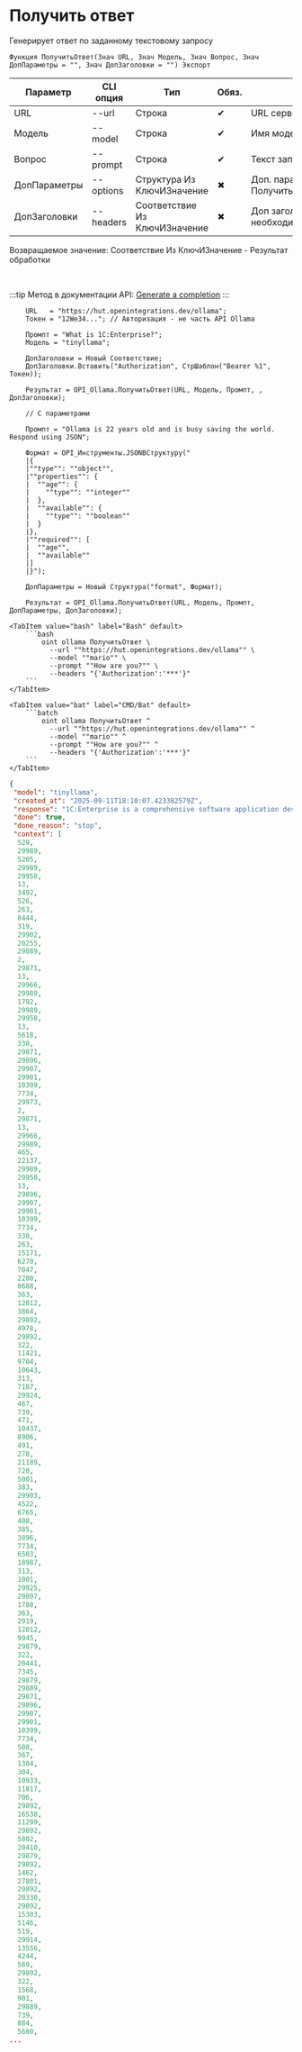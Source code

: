 ﻿---
sidebar_position: 2
description: Получить ответ и другие функции для работы с Ollama в Открытом пакете интеграций - бесплатной open-source библиотеке интеграций для 1С:Предприятие 8, OneScript и CLI
keywords: [1C, 1С, 1С:Предприятие, 1С:Предприятие 8.3, API, Интеграция, Сервисы, Обмен, OneScript, CLI, Ollama]
---


# Получить ответ
 Генерирует ответ по заданному текстовому запросу



`Функция ПолучитьОтвет(Знач URL, Знач Модель, Знач Вопрос, Знач ДопПараметры = "", Знач ДопЗаголовки = "") Экспорт`

  | Параметр | CLI опция | Тип | Обяз. | Назначение |
  |-|-|-|-|-|
  | URL | --url | Строка | &#x2714; | URL сервера Ollama |
  | Модель | --model | Строка | &#x2714; | Имя модели |
  | Вопрос | --prompt | Строка | &#x2714; | Текст запроса |
  | ДопПараметры | --options | Структура Из КлючИЗначение | &#x2716; | Доп. параметры. См. ПолучитьСтруктуруПараметровЗапроса |
  | ДопЗаголовки | --headers | Соответствие Из КлючИЗначение | &#x2716; | Доп заголовки запроса, если необходимо |

  
  Возвращаемое значение:   Соответствие Из КлючИЗначение - Результат обработки

<br/>

:::tip
Метод в документации API: [Generate a completion](https://github.com/ollama/ollama/blob/main/docs/api.md#generate-a-completion)
:::
<br/>



```bsl title="Пример использования для 1С:Предприятие/OneScript"
    URL   = "https://hut.openintegrations.dev/ollama";
    Токен = "12We34..."; // Авторизация - не часть API Ollama

    Промпт = "What is 1C:Enterprise?";
    Модель = "tinyllama";

    ДопЗаголовки = Новый Соответствие;
    ДопЗаголовки.Вставить("Authorization", СтрШаблон("Bearer %1", Токен));

    Результат = OPI_Ollama.ПолучитьОтвет(URL, Модель, Промпт, , ДопЗаголовки);

    // С параметрами

    Промпт = "Ollama is 22 years old and is busy saving the world. Respond using JSON";

    Формат = OPI_Инструменты.JSONВСтруктуру("
    |{
    |""type"": ""object"",
    |""properties"": {
    |  ""age"": {
    |    ""type"": ""integer""
    |  },
    |  ""available"": {
    |    ""type"": ""boolean""
    |  }
    |},
    |""required"": [
    |  ""age"",
    |  ""available""
    |]
    |}");

    ДопПараметры = Новый Структура("format", Формат);

    Результат = OPI_Ollama.ПолучитьОтвет(URL, Модель, Промпт, ДопПараметры, ДопЗаголовки);
```
    

 <Tabs>
  
    <TabItem value="bash" label="Bash" default>
        ```bash
            oint ollama ПолучитьОтвет \
              --url ""https://hut.openintegrations.dev/ollama"" \
              --model ""mario"" \
              --prompt ""How are you?"" \
              --headers "{'Authorization':'***'}"
        ```
    </TabItem>
  
    <TabItem value="bat" label="CMD/Bat" default>
        ```batch
            oint ollama ПолучитьОтвет ^
              --url ""https://hut.openintegrations.dev/ollama"" ^
              --model ""mario"" ^
              --prompt ""How are you?"" ^
              --headers "{'Authorization':'***'}"
        ```
    </TabItem>
</Tabs>


```json title="Результат"
{
 "model": "tinyllama",
 "created_at": "2025-09-11T18:10:07.423382579Z",
 "response": "1C:Enterprise is a comprehensive software application designed for manufacturing, distribution, and supply chain management (SCM). It was originally developed by the Finnish company FS Logistics as an enterprise resource planning (ERP) system for large manufacturers and distributors. 1C:Enterprise can be used to manage inventory, sales orders, production schedules, suppliers, customers, accounts payable/receivable, and much more. It also features a comprehensive warehouse management system (WMS), a procurement module, and an asset management system for tracking equipment and assets. The software offers flexible integration with other business applications such as accounting, human resources, and customer relationship management (CRM). In summary, 1C:Enterprise is a comprehensive ERP solution designed for large manufacturers, distributors, and supply chain management professionals.",
 "done": true,
 "done_reason": "stop",
 "context": [
  529,
  29989,
  5205,
  29989,
  29958,
  13,
  3492,
  526,
  263,
  8444,
  319,
  29902,
  20255,
  29889,
  2,
  29871,
  13,
  29966,
  29989,
  1792,
  29989,
  29958,
  13,
  5618,
  338,
  29871,
  29896,
  29907,
  29901,
  10399,
  7734,
  29973,
  2,
  29871,
  13,
  29966,
  29989,
  465,
  22137,
  29989,
  29958,
  13,
  29896,
  29907,
  29901,
  10399,
  7734,
  338,
  263,
  15171,
  6270,
  7047,
  2280,
  8688,
  363,
  12012,
  3864,
  29892,
  4978,
  29892,
  322,
  11421,
  9704,
  10643,
  313,
  7187,
  29924,
  467,
  739,
  471,
  10437,
  8906,
  491,
  278,
  21189,
  728,
  5001,
  383,
  29903,
  4522,
  6765,
  408,
  385,
  3896,
  7734,
  6503,
  18987,
  313,
  1001,
  29925,
  29897,
  1788,
  363,
  2919,
  12012,
  9945,
  29879,
  322,
  20441,
  7345,
  29879,
  29889,
  29871,
  29896,
  29907,
  29901,
  10399,
  7734,
  508,
  367,
  1304,
  304,
  10933,
  11817,
  706,
  29892,
  16538,
  11299,
  29892,
  5802,
  20410,
  29879,
  29892,
  1462,
  27801,
  29892,
  20330,
  29892,
  15303,
  5146,
  519,
  29914,
  13556,
  4244,
  569,
  29892,
  322,
  1568,
  901,
  29889,
  739,
  884,
  5680,
...
```
